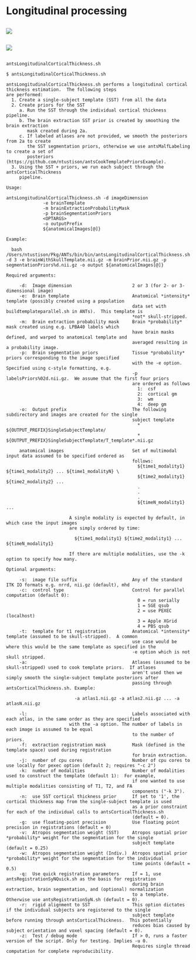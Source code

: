 # Longitudinal processing

##

![](./longitudinal/figures/unbiasedPapers.png)

##

![](./longitudinal/figures/longitudinalPipeline.png)


##

``antsLongitudinalCorticalThickness.sh``

~~~~~~~~~~~~~~~~~~~~
$ antsLongitudinalCorticalThickness.sh

antsLongitudinalCorticalThickness.sh performs a longitudinal cortical thickness estimation.  The following steps
are performed:
  1. Create a single-subject template (SST) from all the data
  2. Create priors for the SST
     a. Run the SST through the individual cortical thickness pipeline.
     b. The brain extraction SST prior is created by smoothing the brain extraction
        mask created during 2a.
     c. If labeled atlases are not provided, we smooth the posteriors from 2a to create
        the SST segmentation priors, otherwise we use antsMalfLabeling to create a set of
        posteriors (https://github.com/ntustison/antsCookTemplatePriorsExample).
  3. Using the SST + priors, we run each subject through the antsCorticalThickness
     pipeline.

Usage:

antsLongitudinalCorticalThickness.sh -d imageDimension
              -e brainTemplate
              -m brainExtractionProbabilityMask
              -p brainSegmentationPriors
              <OPTARGS>
              -o outputPrefix
              ${anatomicalImages[@]}

Example:

  bash /Users/ntustison/Pkg/ANTs/bin/bin/antsLongitudinalCorticalThickness.sh -d 3 -e brainWithSkullTemplate.nii.gz -m brainPrior.nii.gz -p segmentationPriors%d.nii.gz -o output ${anatomicalImages[@]}

Required arguments:

     -d:  Image dimension                       2 or 3 (for 2- or 3-dimensional image)
     -e:  Brain template                        Anatomical *intensity* template (possibly created using a population
                                                data set with buildtemplateparallel.sh in ANTs).  This template is
                                                *not* skull-stripped.
     -m:  Brain extraction probability mask     Brain *probability* mask created using e.g. LPBA40 labels which
                                                have brain masks defined, and warped to anatomical template and
                                                averaged resulting in a probability image.
     -p:  Brain segmentation priors             Tissue *probability* priors corresponding to the image specified
                                                with the -e option.  Specified using c-style formatting, e.g.
                                                -p labelsPriors%02d.nii.gz.  We assume that the first four priors
                                                are ordered as follows
                                                  1:  csf
                                                  2:  cortical gm
                                                  3:  wm
                                                  4:  deep gm
     -o:  Output prefix                         The following subdirectory and images are created for the single
                                                subject template
                                                  * ${OUTPUT_PREFIX}SingleSubjectTemplate/
                                                  * ${OUTPUT_PREFIX}SingleSubjectTemplate/T_template*.nii.gz

     anatomical images                          Set of multimodal input data assumed to be specified ordered as
                                                follows:
                                                  ${time1_modality1} ${time1_modality2} ... ${time1_modalityN} \
                                                  ${time2_modality1} ${time2_modality2} ...
                                                  .
                                                  .
                                                  .
                                                  ${timeN_modality1} ...

						A single modality is expected by default, in which case the input images
						are simply ordered by time:

						  ${time1_modality1} ${time2_modality1} ... ${timeN_modality1}

						If there are multiple modalities, use the -k option to specify how many.

Optional arguments:

     -s:  image file suffix                     Any of the standard ITK IO formats e.g. nrrd, nii.gz (default), mhd
     -c:  control type                          Control for parallel computation (default 0):
                                                  0 = run serially
                                                  1 = SGE qsub
                                                  2 = use PEXEC (localhost)
                                                  3 = Apple XGrid
                                                  4 = PBS qsub
     -t:  template for t1 registration          Anatomical *intensity* template (assumed to be skull-stripped).  A common
                                                use case would be where this would be the same template as specified in the
                                                -e option which is not skull stripped.
     -a:                                        Atlases (assumed to be skull-stripped) used to cook template priors.  If atlases
                                                aren't used then we simply smooth the single-subject template posteriors after
                                                passing through antsCorticalThickness.sh. Example:

 						  -a atlas1.nii.gz -a atlas2.nii.gz ... -a atlasN.nii.gz

     -l:                                        Labels associated with each atlas, in the same order as they are specified
						with the -a option. The number of labels in each image is assumed to be equal
                                                to the number of priors.
     -f:  extraction registration mask          Mask (defined in the template space) used during registration
                                                for brain extraction.
     -j:  number of cpu cores                   Number of cpu cores to use locally for pexec option (default 2; requires "-c 2")
     -k:  number of modalities                  Number of modalities used to construct the template (default 1):  For example,
                                                if one wanted to use multiple modalities consisting of T1, T2, and FA
                                                components ("-k 3").
     -n:  use SST cortical thickness prior      If set to '1', the cortical thickness map from the single-subject template is used
                                                as a prior constraint for each of the individual calls to antsCorticalThickness.sh
                                                (default = 0).
     -g:  use floating-point precision          Use floating point precision in registrations (default = 0)
     -v:  Atropos segmentation weight (SST)     Atropos spatial prior *probability* weight for the segmentation for the single
                                                subject template (default = 0.25)
     -w:  Atropos segmentation weight (Indiv.)  Atropos spatial prior *probability* weight for the segmentation for the individual
                                                time points (default = 0.5)
     -q:  Use quick registration parameters     If = 1, use antsRegistrationSyNQuick.sh as the basis for registration
                                                during brain extraction, brain segmentation, and (optional) normalization
                                                to a template.  Otherwise use antsRegistrationSyN.sh (default = 0).
     -r:  rigid alignment to SST                This option dictates if the individual subjects are registered to the single
                                                subject template before running through antsCorticalThickness.  This potentially
                                                reduces bias caused by subject orientation and voxel spacing (default = 0).
     -z:  Test / debug mode                     If > 0, runs a faster version of the script. Only for testing. Implies -u 0.
                                                Requires single thread computation for complete reproducibility.
~~~~~~~~~~~~~~~~~~~~



